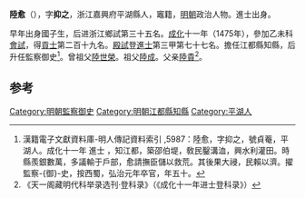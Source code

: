 '''陸愈'''（{{bd|1439年||1488年}}），字'''抑之'''，浙江嘉興府平湖縣人，竈籍，[[明朝|明朝]]政治人物。進士出身。

早年出身國子生，后进浙江鄉試第三十五名。[[成化|成化]]十一年（1475年），參加乙未科[[會試|會試]]，得[[貢士|貢士]]第二百十九名。[[殿試|殿試]]登[[進士|進士]]第三甲第七十七名。擔任江都縣知縣，后升任監察御史<ref>漢籍電子文獻資料庫-明人傳記資料索引 ,5987：陸愈，字抑之，號貞菴，平湖人。成化十一年 進士 ，知江都，築邵伯堤，敎民鑿溝洫，興水利灌田。時縣羨銀數萬，多議輸于戶部，愈請撫臣儲以救荒。其後果大祲，民賴以濟。擢監察-{御}-史，按西蜀，弘治元年卒官，年五十。</ref>。曾祖父[[陸世榮|陸世榮]]。祖父[[陸成|陸成]]。父亲[[陸貴|陸貴]]<ref>《天一阁藏明代科举录选刊·登科录》（《成化十一年进士登科录》）</ref>。

==参考==
{{reflist}}

{{start box}}
{{s-off}}
{{s-before|[[陳福|陳福]]}}
{{s-title|明朝江都縣知縣|1476年－1480年}}
{{s-after|[[董豫|董豫]]}}
{{end box}}

{{明朝人物小作品}}
{{成化十一年乙未科殿試金榜}}
[[Category:明朝監察御史|Category:明朝監察御史]]
[[Category:明朝江都縣知縣|Category:明朝江都縣知縣]]
[[Category:平湖人|Category:平湖人]]